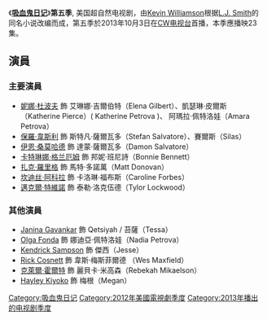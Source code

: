 {{Infobox television season
 |season_name = 《吸血鬼日记》第五季
 |eng_name = {{lang|en|''The Vampire Diaries'' (Season 5)}}
|bgcolour = #FF0000
|fgcolour = #FFFFFF
|image = 
|caption = 
|region_1 = 
|country = 美國
|network = [[CW电视台|CW电视台]]
|first_aired = {{Start date|2013|10|03}}
|last_aired = {{End date|2014||}}
|num_episodes = 23
|prev_season = [[吸血鬼日记_(第四季)|第四季]]
|next_season = [[吸血鬼日记_(第六季)|第六季]]
|episode_list = [[吸血鬼日记集数列表|吸血鬼日记集数列表]]
}}
《'''[[吸血鬼日记|吸血鬼日记]]'''》'''第五季''', 美国超自然电视剧，由[[Kevin_Williamson|Kevin Williamson]]根据[[L.J._Smith|L.J. Smith]]的同名小说改编而成，第五季於2013年10月3日在[[CW电视台|CW电视台]]首播，本季應播映23集。

==演員==
===主要演員===
*[[妮娜·杜波夫|妮娜·杜波夫]] 飾 艾琳娜·吉爾伯特（Elena Gilbert）、凱瑟琳·皮爾斯（Katherine Pierce）( Katherine Petrova )、 阿瑪拉·佩特洛娃（Amara Petrova）
*[[保羅·韋斯利|保羅·韋斯利]] 飾 斯特凡·薩爾瓦多（Stefan Salvatore）、賽爾斯（Silas）
*[[伊恩·桑莫哈德|伊恩·桑莫哈德]] 飾 達蒙·薩爾瓦多（Damon Salvatore）
*[[卡特琳娜·格兰厄姆|卡特琳娜·格兰厄姆]] 飾 邦妮·班尼詩（Bonnie Bennett）
*[[扎克·羅里格|扎克·羅里格]] 飾 馬特·多諾萬（Matt Donovan）
*[[坎迪丝·阿科拉|坎迪丝·阿科拉]] 飾 卡洛琳·福布斯（Caroline Forbes）
*[[邁克爾·特維諾|邁克爾·特維諾]] 飾 泰勒·洛克伍德（Tylor Lockwood）

===其他演員===

*[[Janina_Gavankar|Janina Gavankar]] 飾 Qetsiyah / 苔薩（Tessa）
*[[Olga_Fonda|Olga Fonda]] 飾 娜迪亞·佩特洛娃（Nadia Petrova）
*[[Kendrick_Sampson|Kendrick Sampson]] 飾 傑西（Jesse）
*[[Rick_Cosnett|Rick Cosnett]] 飾 韋斯·梅斯菲爾德 （Wes Maxfield）
*[[克萊爾·霍爾特|克萊爾·霍爾特]] 飾 麗貝卡·米高森（Rebekah Mikaelson）
*[[Hayley_Kiyoko|Hayley Kiyoko]] 飾 梅根（Megan）



{{DEFAULTSORT:Vampire Diaries (season 3)}}
[[Category:吸血鬼日记|Category:吸血鬼日记]]
[[Category:2012年美國電視劇季度|Category:2012年美國電視劇季度]]
[[Category:2013年播出的电视剧季度|Category:2013年播出的电视剧季度]]